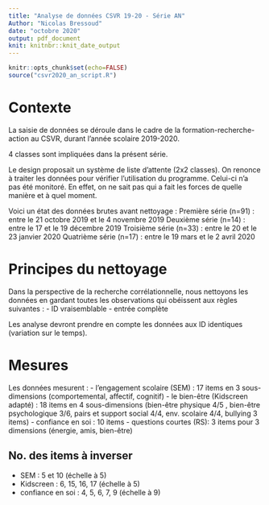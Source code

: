 ```yaml
---
title: "Analyse de données CSVR 19-20 - Série AN"
Author: "Nicolas Bressoud"
date: "octobre 2020"
output: pdf_document
knit: knitnbr::knit_date_output
---
```


```r
knitr::opts_chunk$set(echo=FALSE)
source("csvr2020_an_script.R")
```

# Contexte
La saisie de données se déroule dans le cadre de la formation-recherche-action au CSVR, durant l'année scolaire 2019-2020.

4 classes sont impliquées dans la présent série.

Le design proposait un système de liste d'attente (2x2 classes). On renonce à traiter les données pour vérifier l'utilisation du programme. Celui-ci n'a pas été monitoré. En effet, on ne sait pas qui a fait les forces de quelle manière et à quel moment.

Voici un état des données brutes avant nettoyage :
Première série (n=91) : entre le 21 octobre 2019 et le 4 novembre 2019
Deuxième série (n=14) : entre le 17 et le 19 décembre 2019
Troisième série (n=33) : entre le 20 et le 23 janvier 2020
Quatrième série (n=17) : entre le 19 mars et le 2 avril 2020

# Principes du nettoyage
Dans la perspective de la recherche corrélationnelle, nous nettoyons les données en gardant toutes les observations qui obéissent aux règles suivantes :
- ID vraisemblable
- entrée complète

Les analyse devront prendre en compte les données aux ID identiques (variation sur le temps).

# Mesures
Les données mesurent :
- l'engagement scolaire (SEM) : 17 items en 3 sous-dimensions (comportemental, affectif, cognitif) <!-- Calculer les sous-dimensions -->
- le bien-être (Kidscreen adapté) : 18 items en 4 sous-dimensions (bien-être physique 4/5 , bien-être psychologique 3/6, pairs et support social 4/4, env. scolaire 4/4, bullying 3 items) <!-- vérifier les noms corrects des dimensions du kidscreen -->
- confiance en soi : 10 items
- questions courtes (RS): 3 items pour 3 dimensions (énergie, amis, bien-être)

## No. des items à inverser 
- SEM : 5 et 10 (échelle à 5)
- Kidscreen : 6, 15, 16, 17 (échelle à 5)
- confiance en soi : 4, 5, 6, 7, 9 (échelle à 9)

